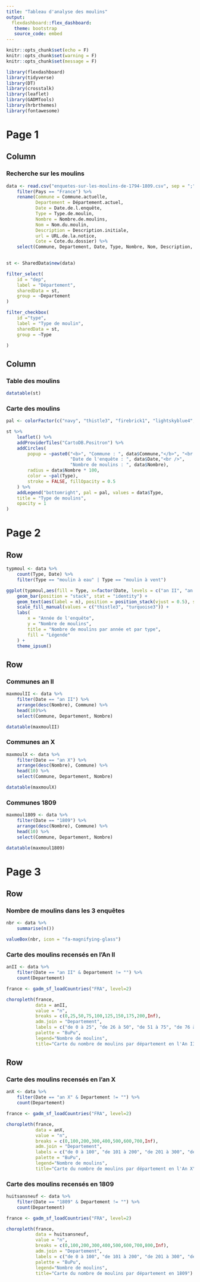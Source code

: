 ```yaml
---
title: "Tableau d'analyse des moulins"
output: 
  flexdashboard::flex_dashboard:
   theme: bootstrap
   source_code: embed
---
```


```r
knitr::opts_chunk$set(echo = F)
knitr::opts_chunk$set(warning = F)
knitr::opts_chunk$set(message = F)
```

```r
library(flexdashboard)
library(tidyverse)
library(DT)
library(crosstalk)
library(leaflet)
library(GADMTools)
library(hrbrthemes)
library(fontawesome)
```


Page 1
================================

Column {data-width="150"}
--------------------------------

### Recherche sur les moulins

```r
data <- read.csv("enquetes-sur-les-moulins-de-1794-1809.csv", sep = ";", encoding = "UTF-8") %>% 
    filter(Pays == "France") %>% 
    rename(Commune = Commune.actuelle,
           Departement = Département.actuel,
           Date = Date.de.l.enquête,
           Type = Type.de.moulin,
           Nombre = Nombre.de.moulins,
           Nom = Nom.du.moulin,
           Description = Description.initiale,
           url = URL.de.la.notice,
           Cote = Cote.du.dossier) %>% 
    select(Commune, Departement, Date, Type, Nombre, Nom, Description, url, Cote, Lat, Long)
    

st <- SharedData$new(data)
```

```r

filter_select(
    id = "dep",
    label = "Département",
    sharedData = st,
    group = ~Departement
)

filter_checkbox(
    id ="type",
    label = "Type de moulin",
    sharedData = st,
    group = ~Type

)

```

Column {data-width="800"}
--------------------------------

### Table des moulins

```r

datatable(st)

```

### Carte des moulins

```r
pal <- colorFactor(c("navy", "thistle3", "firebrick1", "lightskyblue4", "turquoise3", "seagreen"), domain = data$Type)

st %>% 
    leaflet() %>% 
    addProviderTiles("CartoDB.Positron") %>% 
    addCircles(
        popup = ~paste0("<b>", "Commune : ", data$Commune,"</b>", "<br />", 
                        "Date de l'enquête : ", data$Date,"<br />",
                        "Nombre de moulins : ", data$Nombre),
        radius = data$Nombre * 100,
        color = ~pal(Type),
        stroke = FALSE, fillOpacity = 0.5
    ) %>% 
    addLegend("bottomright", pal = pal, values = data$Type,
    title = "Type de moulins",
    opacity = 1
)
```

Page 2
==========================

Row
-------------------------------------

```r

typmoul <- data %>% 
    count(Type, Date) %>% 
    filter(Type == "moulin à eau" | Type == "moulin à vent")

```

```r
ggplot(typmoul,aes(fill = Type, x=factor(Date, levels = c("an II", "an X", "1809")), y = n)) +
    geom_bar(position = "stack", stat = "identity") +
    geom_text(aes(label = n), position = position_stack(vjust = 0.5), size = 2.5) +
    scale_fill_manual(values = c("thistle3", "turquoise3")) +
    labs(
        x = "Année de l'enquête",
        y = "Nombre de moulins",
        title = "Nombre de moulins par année et par type",
        fill = "Légende"
    ) +
    theme_ipsum()
```

Row {.tabset .tabset-fade}
-------------------------------------
   
### Communes an II

```r
maxmoulII <- data %>%
    filter(Date == "an II") %>% 
    arrange(desc(Nombre), Commune) %>% 
    head(10)%>% 
    select(Commune, Departement, Nombre)

datatable(maxmoulII)

```   
 
###  Communes an X
    
```r
maxmoulX <- data %>%
    filter(Date == "an X") %>% 
    arrange(desc(Nombre), Commune) %>% 
    head(10) %>% 
    select(Commune, Departement, Nombre)

datatable(maxmoulX)
```
 
### Communes 1809

```r
maxmoul1809 <- data %>%
    filter(Date == "1809") %>% 
    arrange(desc(Nombre), Commune) %>% 
    head(10) %>% 
    select(Commune, Departement, Nombre)

datatable(maxmoul1809)
```

Page 3
==========================

Row
-------------------------------------
    
### Nombre de moulins dans les 3 enquêtes
    
```r
nbr <- data %>% 
    summarise(n())

valueBox(nbr, icon = "fa-magnifying-glass")
```
 
### **Carte des moulins recensés en l'An II**
    
```r

anII <- data %>% 
    filter(Date == "an II" & Departement != "") %>% 
    count(Departement)

```

```r
france <- gadm_sf_loadCountries("FRA", level=2)

```

```r

choropleth(france, 
           data = anII,
           value = "n", 
           breaks = c(0,25,50,75,100,125,150,175,200,Inf),
           adm.join = "Departement",
           labels = c("de 0 à 25", "de 26 à 50", "de 51 à 75", "de 76 à 100", "de 101 à 125", "de 126 à 150", "de 151 à 175", "de 176 à 200", "Supérieur à 200"),
           palette = "BuPu",
           legend="Nombre de moulins",
           title="Carte du nombre de moulins par département en l'An II")
```

Row
-------------------------------------
    
### **Carte des moulins recensés en l'an X**
    
```r

anX <- data %>% 
    filter(Date == "an X" & Departement != "") %>% 
    count(Departement)

```

```r
france <- gadm_sf_loadCountries("FRA", level=2)

```

```r

choropleth(france, 
           data = anX,
           value = "n", 
           breaks = c(0,100,200,300,400,500,600,700,Inf),
           adm.join = "Departement",
           labels = c("de 0 à 100", "de 101 à 200", "de 201 à 300", "de 301 à 400", "de 401 à 500", "de 501 à 600", "de 601 à 700", "Supérieur à 700"),
           palette = "BuPu",
           legend="Nombre de moulins",
           title="Carte du nombre de moulins par département en l'An X")
```
    
### **Carte des moulins recensés en 1809**

```r

huitsansneuf <- data %>% 
    filter(Date == "1809" & Departement != "") %>% 
    count(Departement)

```

```r
france <- gadm_sf_loadCountries("FRA", level=2)

```

```r

choropleth(france, 
           data = huitsansneuf,
           value = "n", 
           breaks = c(0,100,200,300,400,500,600,700,800,Inf),
           adm.join = "Departement",
           labels = c("de 0 à 100", "de 101 à 200", "de 201 à 300", "de 301 à 400", "de 401 à 500", "de 501 à 600", "de 601 à 700", "de 701 à 800", "Supérieur à 800"),
           palette = "BuPu",
           legend="Nombre de moulins",
           title="Carte du nombre de moulins par département en 1809")
```

